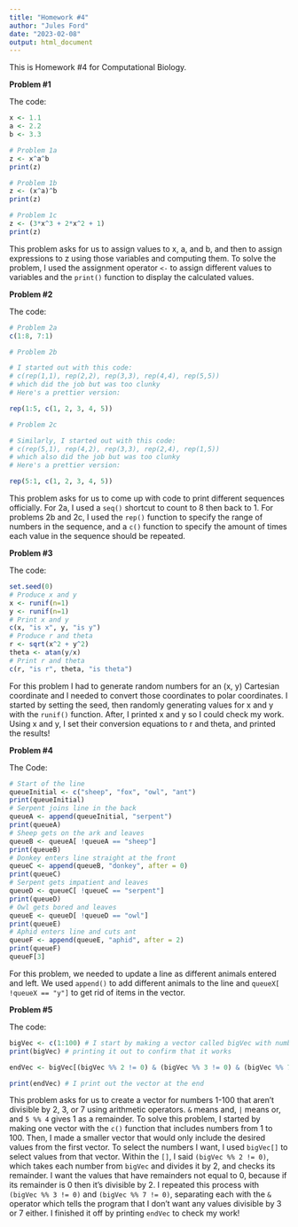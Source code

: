 ```yaml
---
title: "Homework #4"
author: "Jules Ford"
date: "2023-02-08"
output: html_document
---
```

This is Homework #4 for Computational Biology.



**Problem #1**

The code:

```r
x <- 1.1
a <- 2.2
b <- 3.3

# Problem 1a
z <- x^a^b
print(z)

# Problem 1b
z <- (x^a)^b
print(z)

# Problem 1c
z <- (3*x^3 + 2*x^2 + 1)
print(z)
```


This problem asks for us to assign values to x, a, and b, and then to assign expressions to z using those variables and computing them. To solve the problem, I used the assignment operator `<-` to assign different values to variables and the `print()` function to display the calculated values.



**Problem #2**

The code: 

```r
# Problem 2a
c(1:8, 7:1)

# Problem 2b

# I started out with this code:
# c(rep(1,1), rep(2,2), rep(3,3), rep(4,4), rep(5,5))
# which did the job but was too clunky
# Here's a prettier version:

rep(1:5, c(1, 2, 3, 4, 5))

# Problem 2c

# Similarly, I started out with this code:
# c(rep(5,1), rep(4,2), rep(3,3), rep(2,4), rep(1,5))
# which also did the job but was too clunky
# Here's a prettier version:

rep(5:1, c(1, 2, 3, 4, 5))

```

This problem asks for us to come up with code to print different sequences officially. For 2a, I used a `seq()` shortcut to count to 8 then back to 1. For problems 2b and 2c, I used the `rep()` function to specify the range of numbers in the sequence, and a `c()` function to specify the amount of times each value in the sequence should be repeated.



**Problem #3**

The code:

```r
set.seed(0)
# Produce x and y
x <- runif(n=1)
y <- runif(n=1)
# Print x and y
c(x, "is x", y, "is y")
# Produce r and theta
r <- sqrt(x^2 + y^2)
theta <- atan(y/x)
# Print r and theta
c(r, "is r", theta, "is theta")
```


For this problem I had to generate random numbers for an (x, y) Cartesian coordinate and I needed to convert those coordinates to polar coordinates. I started by setting the seed, then randomly generating values for x and y with the `runif()` function. After, I printed x and y so I could check my work. Using x and y, I set their conversion equations to r and theta, and printed the results!



**Problem #4**

The Code:

```r
# Start of the line
queueInitial <- c("sheep", "fox", "owl", "ant")
print(queueInitial)
# Serpent joins line in the back
queueA <- append(queueInitial, "serpent")
print(queueA)
# Sheep gets on the ark and leaves
queueB <- queueA[ !queueA == "sheep"]
print(queueB)
# Donkey enters line straight at the front
queueC <- append(queueB, "donkey", after = 0)
print(queueC)
# Serpent gets impatient and leaves
queueD <- queueC[ !queueC == "serpent"]
print(queueD)
# Owl gets bored and leaves
queueE <- queueD[ !queueD == "owl"]
print(queueE)
# Aphid enters line and cuts ant
queueF <- append(queueE, "aphid", after = 2)
print(queueF)
queueF[3]
```

For this problem, we needed to update a line as different animals entered and left. We used `append()` to add different animals to the line and `queueX[ !queueX == "y"]` to get rid of items in the vector.



**Problem #5**

The code:

```r
bigVec <- c(1:100) # I start by making a vector called bigVec with numbers 1-100
print(bigVec) # printing it out to confirm that it works

endVec <- bigVec[(bigVec %% 2 != 0) & (bigVec %% 3 != 0) & (bigVec %% 7 != 0)] # I make a new vector that's assigned to the selection of values from bigVec

print(endVec) # I print out the vector at the end
```

This problem asks for us to create a vector for numbers 1-100 that aren't divisible by 2, 3, or 7 using arithmetic operators. `&` means and, `|` means or, and `5 %% 4` gives 1 as a remainder. To solve this problem, I started by making one vector with the `c()` function that includes numbers from 1 to 100. Then, I made a smaller vector that would only include the desired values from the first vector. To select the numbers I want, I used `bigVec[]` to select values from that vector. Within the `[]`, I said `(bigVec %% 2 != 0)`, which takes each number from `bigVec` and divides it by 2, and checks its remainder. I want the values that have remainders not equal to 0, because if its remainder is 0 then it's divisible by 2. I repeated this process with `(bigVec %% 3 != 0)` and `(bigVec %% 7 != 0)`, separating each with the `&` operator which tells the program that I don't want any values divisible by 3 or 7 either. I finished it off by printing `endVec` to check my work!